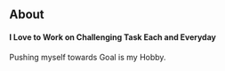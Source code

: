 ## About

#### I Love to Work on Challenging Task Each and Everyday

Pushing myself towards Goal is my Hobby.

